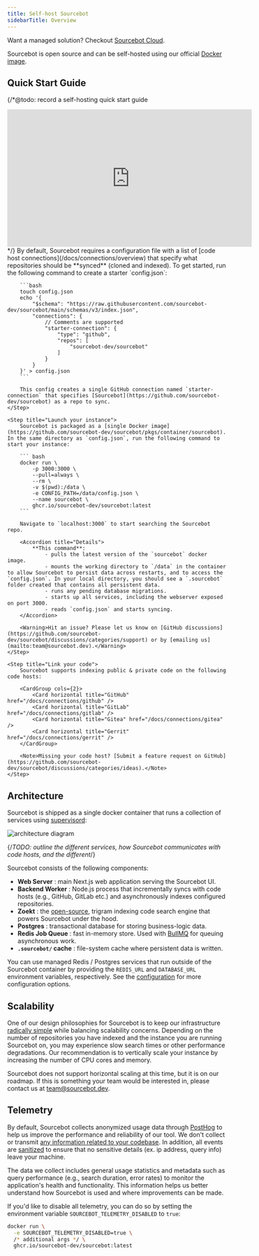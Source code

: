 ```yaml
---
title: Self-host Sourcebot
sidebarTitle: Overview
---
```


<Note>Want a managed solution? Checkout [Sourcebot Cloud](/docs/getting-started).</Note>

Sourcebot is open source and can be self-hosted using our official [Docker image](https://github.com/sourcebot-dev/sourcebot/pkgs/container/sourcebot).

## Quick Start Guide

{/*@todo: record a self-hosting quick start guide
<iframe
    width="560"
    height="315"
    src="https://www.youtube.com/embed/4KzFe50RQkQ"
    title="YouTube video player"
    frameborder="0"
    allow="accelerometer; autoplay; clipboard-write; encrypted-media; gyroscope; picture-in-picture"
    allowfullscreen
></iframe>
*/}

<Steps>
    <Step title="Create a config">
        By default, Sourcebot requires a configuration file with a list of [code host connections](/docs/connections/overview) that specify what repositories should be **synced** (cloned and indexed). To get started, run the following command to create a starter `config.json`:

        ```bash
        touch config.json
        echo '{
            "$schema": "https://raw.githubusercontent.com/sourcebot-dev/sourcebot/main/schemas/v3/index.json",
            "connections": {
                // Comments are supported
                "starter-connection": {
                    "type": "github",
                    "repos": [
                        "sourcebot-dev/sourcebot"
                    ]
                }
            }
        }' > config.json
        ```

        This config creates a single GitHub connection named `starter-connection` that specifies [Sourcebot](https://github.com/sourcebot-dev/sourcebot) as a repo to sync.
    </Step>

    <Step title="Launch your instance">
        Sourcebot is packaged as a [single Docker image](https://github.com/sourcebot-dev/sourcebot/pkgs/container/sourcebot). In the same directory as `config.json`, run the following command to start your instance:

        ``` bash
        docker run \
            -p 3000:3000 \
            --pull=always \
            --rm \
            -v $(pwd):/data \
            -e CONFIG_PATH=/data/config.json \
            --name sourcebot \
            ghcr.io/sourcebot-dev/sourcebot:latest
        ```

        Navigate to `localhost:3000` to start searching the Sourcebot repo.
    
        <Accordion title="Details">
            **This command**:
                - pulls the latest version of the `sourcebot` docker image.
                - mounts the working directory to `/data` in the container to allow Sourcebot to persist data across restarts, and to access the `config.json`. In your local directory, you should see a `.sourcebot` folder created that contains all persistent data.
                - runs any pending database migrations.
                - starts up all services, including the webserver exposed on port 3000.
                - reads `config.json` and starts syncing.
        </Accordion>

        <Warning>Hit an issue? Please let us know on [GitHub discussions](https://github.com/sourcebot-dev/sourcebot/discussions/categories/support) or by [emailing us](mailto:team@sourcebot.dev).</Warning>
    </Step>

    <Step title="Link your code">
        Sourcebot supports indexing public & private code on the following code hosts:

        <CardGroup cols={2}>
            <Card horizontal title="GitHub" href="/docs/connections/github" />
            <Card horizontal title="GitLab" href="/docs/connections/gitlab" />
            <Card horizontal title="Gitea" href="/docs/connections/gitea" />
            <Card horizontal title="Gerrit" href="/docs/connections/gerrit" />
        </CardGroup>

        <Note>Missing your code host? [Submit a feature request on GitHub](https://github.com/sourcebot-dev/sourcebot/discussions/categories/ideas).</Note>
    </Step>
</Steps>

## Architecture

Sourcebot is shipped as a single docker container that runs a collection of services using [supervisord](https://supervisord.org/):

![architecture diagram](/images/architecture_diagram.png)

{/*TODO: outline the different services, how Sourcebot communicates with code hosts, and the different*/}

Sourcebot consists of the following components:
- **Web Server** : main Next.js web application serving the Sourcebot UI.
- **Backend Worker** : Node.js process that incrementally syncs with code hosts (e.g., GitHub, GitLab etc.) and asynchronously indexes configured repositories.
- **Zoekt** : the [open-source](https://github.com/sourcegraph/zoekt), trigram indexing code search engine that powers Sourcebot under the hood.
- **Postgres** : transactional database for storing business-logic data.
- **Redis Job Queue** : fast in-memory store. Used with [BullMQ](https://docs.bullmq.io/) for queuing asynchronous work.
- **`.sourcebot/` cache** : file-system cache where persistent data is written.

You can use managed Redis / Postgres services that run outside of the Sourcebot container by providing the `REDIS_URL` and `DATABASE_URL` environment variables, respectively. See the [configuration](/self-hosting/configuration) for more configuration options.

## Scalability

One of our design philosophies for Sourcebot is to keep our infrastructure [radically simple](https://www.radicalsimpli.city/) while balancing scalability concerns. Depending on the number of repositories you have indexed and the instance you are running Sourcebot on, you may experience slow search times or other performance degradations. Our recommendation is to vertically scale your instance by increasing the number of CPU cores and memory.

Sourcebot does not support horizontal scaling at this time, but it is on our roadmap. If this is something your team would be interested in, please contact us at [team@sourcebot.dev](mailto:team@sourcebot.dev).


## Telemetry
By default, Sourcebot collects anonymized usage data through [PostHog](https://posthog.com/) to help us improve the performance and reliability of our tool. We don't collect or transmit <a href="https://sourcebot.dev/search/search?query=captureEvent%5C(%20repo%3Asourcebot">any information related to your codebase</a>. In addition, all events are [sanitized](https://github.com/sourcebot-dev/sourcebot/blob/HEAD/packages/web/src/app/posthogProvider.tsx) to ensure that no sensitive details (ex. ip address, query info) leave your machine. 

The data we collect includes general usage statistics and metadata such as query performance (e.g., search duration, error rates) to monitor the application's health and functionality. This information helps us better understand how Sourcebot is used and where improvements can be made.

If you'd like to disable all telemetry, you can do so by setting the environment variable `SOURCEBOT_TELEMETRY_DISABLED` to `true`:

```bash
docker run \
  -e SOURCEBOT_TELEMETRY_DISABLED=true \
  /* additional args */ \
  ghcr.io/sourcebot-dev/sourcebot:latest
```